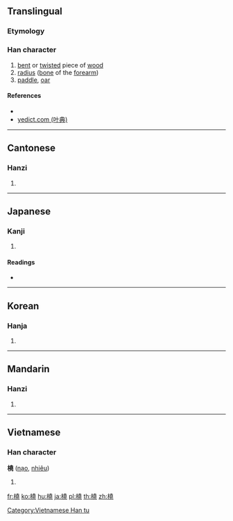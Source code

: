 {{also|桡}}
==Translingual==

===Etymology===
{{Han compound|木|堯|c1=s|c2=p|t1=wood|ls=psc}}

===Han character===
{{Han char|rn=75|rad=木|as=12|sn=16|four=44911|canj=DGGU}}

# [[bent]] or [[twist]]ed piece of [[wood]]
# [[radius]] ([[bone]] of the [[forearm]])
# [[paddle]], [[oar]]

====References====
* {{Han ref|kx=0552.250|dkj=15521|dj=0941.140|hdz=21286.080|uh=6A48|ud=27208|bh=BEF8|bd=48888}}
* [http://yedict.com/htm/68/6861.htm yedict.com (叶典)]

----

==Cantonese==

===Hanzi===
{{yue-hanzi|jyut=naau4|y=naau4|sim=桡}}

# {{defn|lang=yue|sort=木12}}

----

==Japanese==

===Kanji===
{{ja-kanji|grade=|rs=木12}}

# {{defn|lang=ja|sort=木12}}

====Readings====
* {{ja-readings|on=[[どう]] (dō), [[じょう]] (jō), [[にょう]] (nyō)|kun=[[たわむ]] (tawamu), [[かじ]] (kaji)}}

----

==Korean==

===Hanja===
{{ko-hanja|hangeul=요|eumhun=|rv=yo|mr=yo|y=yo}}

# {{defn|lang=ko|sort=木12}}

----

==Mandarin==

===Hanzi===
{{cmn-hanzi|sim=桡|pin=[[náo]] ([[nao2]]), [[ráo]] ([[rao2]])|wg=nao<sup>2</sup>, jao<sup>2</sup>}}

# {{defn|lang=cmn|sort=木12}}

----

==Vietnamese==

===Han character===
'''橈''' ([[nạo]], [[nhiêu]])

# {{defn|vi}}

[[Category:Vietnamese Han tu]]

[[fr:橈]]
[[ko:橈]]
[[hu:橈]]
[[ja:橈]]
[[pl:橈]]
[[th:橈]]
[[zh:橈]]